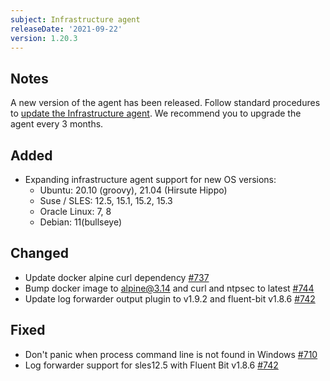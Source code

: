 ```yaml
---
subject: Infrastructure agent
releaseDate: '2021-09-22'
version: 1.20.3
---
```


## Notes

A new version of the agent has been released. Follow standard procedures to [update the Infrastructure agent](/docs/infrastructure/install-configure-manage-infrastructure/update-or-uninstall/update-infrastructure-agent).
We recommend you to upgrade the agent every 3 months.

## Added

* Expanding infrastructure agent support for new OS versions:
  * Ubuntu: 20.10 (groovy), 21.04 (Hirsute Hippo)
  * Suse / SLES: 12.5, 15.1, 15.2, 15.3
  * Oracle Linux: 7, 8
  * Debian: 11(bullseye)

## Changed

* Update docker alpine curl dependency [#737](https://github.com/newrelic/infrastructure-agent/pull/737)
* Bump docker image to [alpine@3.14](mailto:alpine@3.14) and curl and ntpsec to latest [#744](https://github.com/newrelic/infrastructure-agent/pull/744)
* Update log forwarder output plugin to v1.9.2 and fluent-bit v1.8.6 [#742](https://github.com/newrelic/infrastructure-agent/pull/742)

## Fixed

* Don't panic when process command line is not found in Windows [#710](https://github.com/newrelic/infrastructure-agent/pull/710)
* Log forwarder support for sles12.5 with <DNT>Fluent Bit</DNT> v1.8.6 [#742](https://github.com/newrelic/infrastructure-agent/pull/742)
